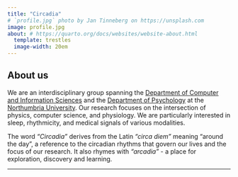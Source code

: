 ```yaml
---
title: "Circadia"
# `profile.jpg` photo by Jan Tinneberg on https://unsplash.com
image: profile.jpg
about: # https://quarto.org/docs/websites/website-about.html
  template: trestles
  image-width: 20em
---
```


## About us

We are an interdisciplinary group spanning the [Department of Computer and Information Sciences](https://www.northumbria.ac.uk/about-us/academic-departments/computer-and-information-sciences/) and the [Department of Psychology](https://www.northumbria.ac.uk/about-us/academic-departments/psychology/) at the [Northumbria University](https://www.northumbria.ac.uk). Our research focuses on the intersection of physics, computer science, and physiology. We are particularly interested in sleep, rhythmicity, and medical signals of various modalities.

The word *"Circadia"* derives from the Latin *"circa diem"* meaning "around the day", a reference to the circadian rhythms that govern our lives and the focus of our research. It also rhymes with *"arcadia"* - a place for exploration, discovery and learning.

---
